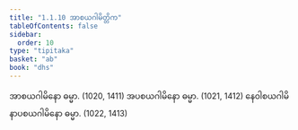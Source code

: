 ```yaml
---
title: "1.1.10 အာစယဂါမိတ္တိက"
tableOfContents: false
sidebar:
  order: 10
type: "tipitaka"
basket: "ab"
book: "dhs"
---
```



<DynamicBreadcrumb />

<Division number="10" book="dhs" e="ch" v="29" p="2">

<Paragraph number="29" book="dhs">
အာစယဂါမိနော ဓမ္မာ. (<Emphasis>1020, 1411</Emphasis>)
</Paragraph>

<Paragraph number="30" book="dhs">
အပစယဂါမိနော ဓမ္မာ. (<Emphasis>1021, 1412</Emphasis>)
</Paragraph>

<Paragraph number="31" book="dhs">
နေဝါစယဂါမိနာပစယဂါမိနော ဓမ္မာ. (<Emphasis>1022, 1413</Emphasis>)
</Paragraph>
</Division>